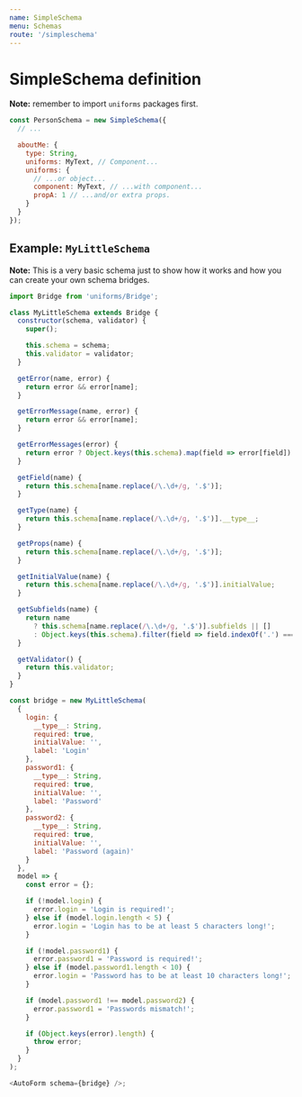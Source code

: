 ```yaml
---
name: SimpleSchema
menu: Schemas
route: '/simpleschema'
---
```


# SimpleSchema definition

**Note:** remember to import `uniforms` packages first.

```js
const PersonSchema = new SimpleSchema({
  // ...

  aboutMe: {
    type: String,
    uniforms: MyText, // Component...
    uniforms: {
      // ...or object...
      component: MyText, // ...with component...
      propA: 1 // ...and/or extra props.
    }
  }
});
```

## Example: `MyLittleSchema`

**Note:** This is a very basic schema just to show how it works and how you can create your own schema bridges.

```js
import Bridge from 'uniforms/Bridge';

class MyLittleSchema extends Bridge {
  constructor(schema, validator) {
    super();

    this.schema = schema;
    this.validator = validator;
  }

  getError(name, error) {
    return error && error[name];
  }

  getErrorMessage(name, error) {
    return error && error[name];
  }

  getErrorMessages(error) {
    return error ? Object.keys(this.schema).map(field => error[field]) : [];
  }

  getField(name) {
    return this.schema[name.replace(/\.\d+/g, '.$')];
  }

  getType(name) {
    return this.schema[name.replace(/\.\d+/g, '.$')].__type__;
  }

  getProps(name) {
    return this.schema[name.replace(/\.\d+/g, '.$')];
  }

  getInitialValue(name) {
    return this.schema[name.replace(/\.\d+/g, '.$')].initialValue;
  }

  getSubfields(name) {
    return name
      ? this.schema[name.replace(/\.\d+/g, '.$')].subfields || []
      : Object.keys(this.schema).filter(field => field.indexOf('.') === -1);
  }

  getValidator() {
    return this.validator;
  }
}

const bridge = new MyLittleSchema(
  {
    login: {
      __type__: String,
      required: true,
      initialValue: '',
      label: 'Login'
    },
    password1: {
      __type__: String,
      required: true,
      initialValue: '',
      label: 'Password'
    },
    password2: {
      __type__: String,
      required: true,
      initialValue: '',
      label: 'Password (again)'
    }
  },
  model => {
    const error = {};

    if (!model.login) {
      error.login = 'Login is required!';
    } else if (model.login.length < 5) {
      error.login = 'Login has to be at least 5 characters long!';
    }

    if (!model.password1) {
      error.password1 = 'Password is required!';
    } else if (model.password1.length < 10) {
      error.login = 'Password has to be at least 10 characters long!';
    }

    if (model.password1 !== model.password2) {
      error.password1 = 'Passwords mismatch!';
    }

    if (Object.keys(error).length) {
      throw error;
    }
  }
);

<AutoForm schema={bridge} />;
```

